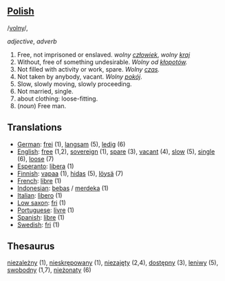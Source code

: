 ==[[Polish]]==

/[[Pronunciation guide|volny]]/, 

''adjective'', ''adverb''

# Free, not imprisoned or enslaved. ''wolny [[człowiek]]'', ''wolny [[kraj]]''
# Without, free of something undesirable. ''Wolny od [[kłopot|kłopotów]].''
# Not filled with activity or work, spare. ''Wolny [[czas]].''
# Not taken by anybody, vacant. ''Wolny [[pokój]]''.
# Slow, slowly moving, slowly proceeding.
# Not married, single.
# about clothing: loose-fitting.
# (''noun'') Free man.

==Translations==

*[[German]]: [[frei]] (1), [[langsam]] (5), [[ledig]] (6)
*[[English]]: [[free]] (1,2), [[sovereign]] (1), [[spare]] (3), [[vacant]] (4), [[slow]] (5), [[single]] (6), [[loose]] (7)
*[[Esperanto]]: [[libera]] (1)
*[[Finnish]]: [[vapaa]] (1), [[hidas]] (5), [[löysä]] (7)
*[[French]]: [[libre]] (1)
*[[Indonesian]]: [[bebas]] / [[merdeka]] (1)
*[[Italian]]: [[lìbero]] (1)
*[[Low saxon]]: [[fri]] (1)
*[[Portuguese]]: [[livre]] (1)
*[[Spanish]]: [[libre]] (1)
*[[Swedish]]: [[fri]] (1)
==Thesaurus==

[[niezależny]] (1), [[nieskrępowany]] (1), [[niezajęty]] (2,4), [[dostępny]] (3), [[leniwy]] (5), [[swobodny]] (1,7), [[nieżonaty]] (6)